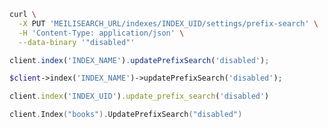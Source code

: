 <CodeGroup>

```bash cURL
curl \
  -X PUT 'MEILISEARCH_URL/indexes/INDEX_UID/settings/prefix-search' \
  -H 'Content-Type: application/json' \
  --data-binary '"disabled"'
```

```javascript JS
client.index('INDEX_NAME').updatePrefixSearch('disabled');
```

```php PHP
$client->index('INDEX_NAME')->updatePrefixSearch('disabled');
```

```ruby Ruby
client.index('INDEX_UID').update_prefix_search('disabled')
```

```go Go
client.Index("books").UpdatePrefixSearch("disabled")
```
</CodeGroup>